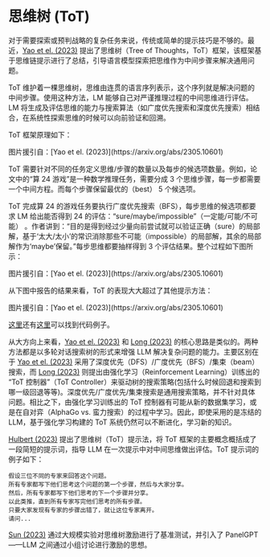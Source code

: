 # 思维树 (ToT)


对于需要探索或预判战略的复杂任务来说，传统或简单的提示技巧是不够的。最近，[Yao et el. (2023)](https://arxiv.org/abs/2305.10601) 提出了思维树（Tree of Thoughts，ToT）框架，该框架基于思维链提示进行了总结，引导语言模型探索把思维作为中间步骤来解决通用问题。

ToT 维护着一棵思维树，思维由连贯的语言序列表示，这个序列就是解决问题的中间步骤。使用这种方法，LM 能够自己对严谨推理过程的中间思维进行评估。LM 将生成及评估思维的能力与搜索算法（如广度优先搜索和深度优先搜索）相结合，在系统性探索思维的时候可以向前验证和回溯。

ToT 框架原理如下：

<Screenshot src={TOT} alt="TOT" />
图片援引自：[Yao et el. (2023)](https://arxiv.org/abs/2305.10601)

ToT 需要针对不同的任务定义思维/步骤的数量以及每步的候选项数量。例如，论文中的“算 24 游戏”是一种数学推理任务，需要分成 3 个思维步骤，每一步都需要一个中间方程。而每个步骤保留最优的（best） 5 个候选项。

ToT 完成算 24 的游戏任务要执行广度优先搜索（BFS），每步思维的候选项都要求 LM 给出能否得到 24 的评估：“sure/maybe/impossible”（一定能/可能/不可能） 。作者讲到：“目的是得到经过少量向前尝试就可以验证正确（sure）的局部解，基于‘太大/太小’的常识消除那些不可能（impossible）的局部解，其余的局部解作为‘maybe’保留。”每步思维都要抽样得到 3 个评估结果。整个过程如下图所示：

<Screenshot src={TOT2} alt="TOT2" />
图片援引自：[Yao et el. (2023)](https://arxiv.org/abs/2305.10601)

从下图中报告的结果来看，ToT 的表现大大超过了其他提示方法：

<Screenshot src={TOT3} alt="TOT3" />
图片援引自：[Yao et el. (2023)](https://arxiv.org/abs/2305.10601)

[这里](https://github.com/princeton-nlp/tree-of-thought-llm)还有[这里](https://github.com/jieyilong/tree-of-thought-puzzle-solver)可以找到代码例子。

从大方向上来看，[Yao et el. (2023)](https://arxiv.org/abs/2305.10601) 和 [Long (2023)](https://arxiv.org/abs/2305.08291) 的核心思路是类似的。两种方法都是以多轮对话搜索树的形式来增强 LLM 解决复杂问题的能力。主要区别在于 [Yao et el. (2023)](https://arxiv.org/abs/2305.10601) 采用了深度优先（DFS）/广度优先（BFS）/集束（beam）搜索，而 [Long (2023)](https://arxiv.org/abs/2305.08291) 则提出由强化学习（Reinforcement Learning）训练出的 “ToT 控制器”（ToT Controller）来驱动树的搜索策略(包括什么时候回退和搜索到哪一级回退等等)。深度优先/广度优先/集束搜索是通用搜索策略，并不针对具体问题。相比之下，由强化学习训练出的 ToT 控制器有可能从新的数据集学习，或是在自对弈（AlphaGo vs. 蛮力搜索）的过程中学习。因此，即使采用的是冻结的 LLM，基于强化学习构建的 ToT 系统仍然可以不断进化，学习新的知识。

[Hulbert (2023)](https://github.com/dave1010/tree-of-thought-prompting) 提出了思维树（ToT）提示法，将 ToT 框架的主要概念概括成了一段简短的提示词，指导 LLM 在一次提示中对中间思维做出评估。ToT 提示词的例子如下：

```
假设三位不同的专家来回答这个问题。
所有专家都写下他们思考这个问题的第一个步骤，然后与大家分享。
然后，所有专家都写下他们思考的下一个步骤并分享。
以此类推，直到所有专家写完他们思考的所有步骤。
只要大家发现有专家的步骤出错了，就让这位专家离开。
请问...
```

[Sun (2023)](https://github.com/holarissun/PanelGPT) 通过大规模实验对思维树激励进行了基准测试，并引入了 PanelGPT——LLM 之间通过小组讨论进行激励的思想。
